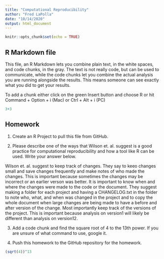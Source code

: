 ```yaml
---
title: "Computational Reproducibility"
author: "Fred LaPolla"
date: "10/14/2020"
output: html_document
---
```


```r
knitr::opts_chunk$set(echo = TRUE)
```

## R Markdown file

This file, an R Markdown lets you combine plain text, in the white spaces, and code chunks, in the gray. The text is not really code, but can be used to communicate, while the code chunks let you combine the actual analysis you are running alongside the results. This means someone can see exactly what you did to get your results.

To add a chunk either click on the green Insert button and choose R or hit Command + Option + i (Mac) or Ctrl + Alt + i (PC)

```r
3+3
```

## Homework

1) Create an R Project to pull this file from GitHub. 

2) Please describe one of the ways that Wilson et. al. suggest is a good practice for computational reproducibility and how a tool like R can be used. Write your answer below.

Wilson et. al. suggest to keep track of changes.  They say to keeo changes small and save changes frequently and make notes of who made the changes.  This is important because sometimes the changes may be incorrect or an earlier verson was better.  It is important to know when and where the changes were made to the code or the document.  They suggest making a folder for each project and having a CHANGELOG.txt in the folder to note who, what, and when was changed in the project and to copy the whole document when large changes are being made to have a before and after version of the change.  Most importantly keep track of the versions of the project.  This is important because analysis on version1 will likely be different than analysis on version12. 

3) Add a code chunk and find the square root of 4 to the 13th power. If you are unsure of what command to use, google it. 


4) Push this homework to the GitHub repository for the homework. 


```r
(sqrt(4))^13

```



